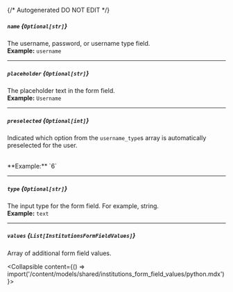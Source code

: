{/* Autogenerated DO NOT EDIT  */}

##### `name` *{`Optional[str]`}*
The username, password, or username type field.
<br/>
**Example:** `username`

---
##### `placeholder` *{`Optional[str]`}*
The placeholder text in the form field.
<br/>
**Example:** `Username`

---
##### `preselected` *{`Optional[int]`}*
Indicated which option from the `username_type`s array is automatically preselected for the user.

<br/>
**Example:** `6`

---
##### `type` *{`Optional[str]`}*
The input type for the form field. For example, string.
<br/>
**Example:** `text`

---
##### `values` *{`List[InstitutionsFormFieldValues]`}*
Array of additional form field values.

<Collapsible content={() => import('/content/models/shared/institutions_form_field_values/python.mdx')}>
</Collapsible>

